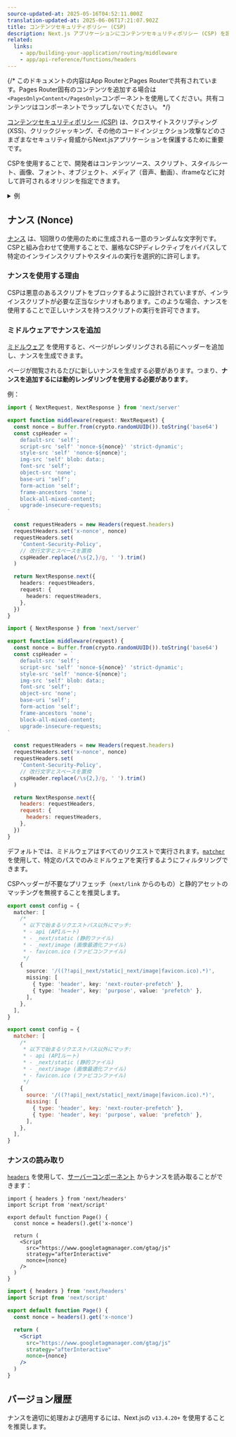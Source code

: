 ```yaml
---
source-updated-at: 2025-05-16T04:52:11.000Z
translation-updated-at: 2025-06-06T17:21:07.902Z
title: コンテンツセキュリティポリシー (CSP)
description: Next.js アプリケーションにコンテンツセキュリティポリシー (CSP) を設定する方法を学びます。
related:
  links:
    - app/building-your-application/routing/middleware
    - app/api-reference/functions/headers
---
```


{/* このドキュメントの内容はApp RouterとPages Routerで共有されています。Pages Router固有のコンテンツを追加する場合は`<PagesOnly>Content</PagesOnly>`コンポーネントを使用してください。共有コンテンツはコンポーネントでラップしないでください。 */}

[コンテンツセキュリティポリシー (CSP)](https://developer.mozilla.org/docs/Web/HTTP/CSP) は、クロスサイトスクリプティング (XSS)、クリックジャッキング、その他のコードインジェクション攻撃などのさまざまなセキュリティ脅威からNext.jsアプリケーションを保護するために重要です。

CSPを使用することで、開発者はコンテンツソース、スクリプト、スタイルシート、画像、フォント、オブジェクト、メディア（音声、動画）、iframeなどに対して許可されるオリジンを指定できます。

<details>
  <summary>例</summary>

- [厳格なCSP](https://github.com/vercel/next.js/tree/canary/examples/with-strict-csp)

</details>

## ナンス (Nonce)

[ナンス](https://developer.mozilla.org/docs/Web/HTML/Global_attributes/nonce) は、1回限りの使用のために生成される一意のランダムな文字列です。CSPと組み合わせて使用することで、厳格なCSPディレクティブをバイパスして特定のインラインスクリプトやスタイルの実行を選択的に許可します。

### ナンスを使用する理由

CSPは悪意のあるスクリプトをブロックするように設計されていますが、インラインスクリプトが必要な正当なシナリオもあります。このような場合、ナンスを使用することで正しいナンスを持つスクリプトの実行を許可できます。

### ミドルウェアでナンスを追加

[ミドルウェア](/docs/app/building-your-application/routing/middleware) を使用すると、ページがレンダリングされる前にヘッダーを追加し、ナンスを生成できます。

ページが閲覧されるたびに新しいナンスを生成する必要があります。つまり、**ナンスを追加するには動的レンダリングを使用する必要があります**。

例：

```ts filename="middleware.ts" switcher
import { NextRequest, NextResponse } from 'next/server'

export function middleware(request: NextRequest) {
  const nonce = Buffer.from(crypto.randomUUID()).toString('base64')
  const cspHeader = `
    default-src 'self';
    script-src 'self' 'nonce-${nonce}' 'strict-dynamic';
    style-src 'self' 'nonce-${nonce}';
    img-src 'self' blob: data:;
    font-src 'self';
    object-src 'none';
    base-uri 'self';
    form-action 'self';
    frame-ancestors 'none';
    block-all-mixed-content;
    upgrade-insecure-requests;
`

  const requestHeaders = new Headers(request.headers)
  requestHeaders.set('x-nonce', nonce)
  requestHeaders.set(
    'Content-Security-Policy',
    // 改行文字とスペースを置換
    cspHeader.replace(/\s{2,}/g, ' ').trim()
  )

  return NextResponse.next({
    headers: requestHeaders,
    request: {
      headers: requestHeaders,
    },
  })
}
```

```js filename="middleware.js" switcher
import { NextResponse } from 'next/server'

export function middleware(request) {
  const nonce = Buffer.from(crypto.randomUUID()).toString('base64')
  const cspHeader = `
    default-src 'self';
    script-src 'self' 'nonce-${nonce}' 'strict-dynamic';
    style-src 'self' 'nonce-${nonce}';
    img-src 'self' blob: data:;
    font-src 'self';
    object-src 'none';
    base-uri 'self';
    form-action 'self';
    frame-ancestors 'none';
    block-all-mixed-content;
    upgrade-insecure-requests;
`

  const requestHeaders = new Headers(request.headers)
  requestHeaders.set('x-nonce', nonce)
  requestHeaders.set(
    'Content-Security-Policy',
    // 改行文字とスペースを置換
    cspHeader.replace(/\s{2,}/g, ' ').trim()
  )

  return NextResponse.next({
    headers: requestHeaders,
    request: {
      headers: requestHeaders,
    },
  })
}
```

デフォルトでは、ミドルウェアはすべてのリクエストで実行されます。[`matcher`](/docs/app/building-your-application/routing/middleware#matcher) を使用して、特定のパスでのみミドルウェアを実行するようにフィルタリングできます。

CSPヘッダーが不要なプリフェッチ（`next/link` からのもの）と静的アセットのマッチングを無視することを推奨します。

```ts filename="middleware.ts" switcher
export const config = {
  matcher: [
    /*
     * 以下で始まるリクエストパス以外にマッチ:
     * - api (APIルート)
     * - _next/static (静的ファイル)
     * - _next/image (画像最適化ファイル)
     * - favicon.ico (ファビコンファイル)
     */
    {
      source: '/((?!api|_next/static|_next/image|favicon.ico).*)',
      missing: [
        { type: 'header', key: 'next-router-prefetch' },
        { type: 'header', key: 'purpose', value: 'prefetch' },
      ],
    },
  ],
}
```

```js filename="middleware.js" switcher
export const config = {
  matcher: [
    /*
     * 以下で始まるリクエストパス以外にマッチ:
     * - api (APIルート)
     * - _next/static (静的ファイル)
     * - _next/image (画像最適化ファイル)
     * - favicon.ico (ファビコンファイル)
     */
    {
      source: '/((?!api|_next/static|_next/image|favicon.ico).*)',
      missing: [
        { type: 'header', key: 'next-router-prefetch' },
        { type: 'header', key: 'purpose', value: 'prefetch' },
      ],
    },
  ],
}
```

### ナンスの読み取り

[`headers`](/docs/app/api-reference/functions/headers) を使用して、[サーバーコンポーネント](/docs/app/building-your-application/rendering/server-components) からナンスを読み取ることができます：

```tsx filename="app/page.tsx" switcher
import { headers } from 'next/headers'
import Script from 'next/script'

export default function Page() {
  const nonce = headers().get('x-nonce')

  return (
    <Script
      src="https://www.googletagmanager.com/gtag/js"
      strategy="afterInteractive"
      nonce={nonce}
    />
  )
}
```

```jsx filename="app/page.jsx" switcher
import { headers } from 'next/headers'
import Script from 'next/script'

export default function Page() {
  const nonce = headers().get('x-nonce')

  return (
    <Script
      src="https://www.googletagmanager.com/gtag/js"
      strategy="afterInteractive"
      nonce={nonce}
    />
  )
}
```

## バージョン履歴

ナンスを適切に処理および適用するには、Next.jsの `v13.4.20+` を使用することを推奨します。